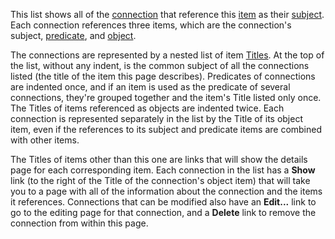 <!-- Copyright (c)  2010  Glen E. Ivey
     Permission is granted to copy, distribute and/or modify this document
     under the terms of the GNU Free Documentation License, Version 1.3;
     with no Invariant Sections, no Front-Cover Texts, and no Back-Cover Texts.
     A copy of the license is in the file COPYING.DOCUMENTATION
  -->
This list shows all of the [http://wiki.wontology.org/wiki/help.php?title=Help:GlossaryAtoO#anchor_Connection connection] that reference this [http://wiki.wontology.org/wiki/help.php?title=Help:GlossaryAtoO#anchor_Item item] as their [http://wiki.wontology.org/wiki/help.php?title=Help:GlossaryAtoO#anchor_Subject subject].  Each connection references three items, which are the connection's subject, [http://wiki.wontology.org/wiki/help.php?title=Help:GlossaryAtoO#anchor_Predicate predicate], and [http://wiki.wontology.org/wiki/help.php?title=Help:GlossaryAtoO#anchor_Object object].

The connections are represented by a nested list of item [http://wiki.wontology.org/wiki/help.php?title=Help:GlossaryPtoZ#anchor_Title Titles].  At the top of the list, without any indent, is the common subject of all the connections listed (the title of the item this page describes).  Predicates of connections are indented once, and if an item is used as the predicate of several connections, they're grouped together and the item's Title listed only once.  The Titles of items referenced as objects are indented twice.  Each connection is represented separately in the list by the Title of its object item, even if the references to its subject and predicate items are combined with other items.

The Titles of items other than this one are links that will show the details page for each corresponding item.  Each connection in the list has a '''Show''' link (to the right of the Title of the connection's object item) that will take you to a page with all of the information about the connection and the items it references.  Connections that can be modified also have an '''Edit...''' link to go to the editing page for that connection, and a '''Delete''' link to remove the connection from within this page.
